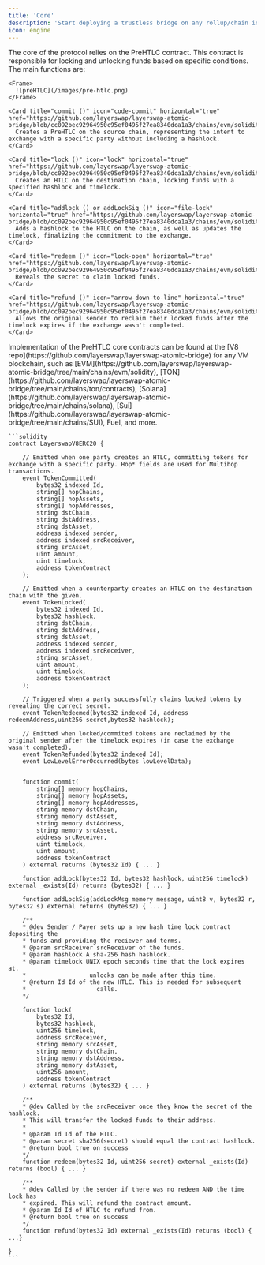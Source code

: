 ```yaml
---
title: 'Core'
description: 'Start deploying a trustless bridge on any rollup/chain in under 5 minutes'
icon: engine
---
```


<Tabs>
  <Tab title="Overview">
    The core of the protocol relies on the PreHTLC contract. This contract is responsible for locking and unlocking funds based on specific conditions. The main functions are:

    <Frame>
      ![preHTLC](/images/pre-htlc.png)
    </Frame>

    <Card title="commit ()" icon="code-commit" horizontal="true" href="https://github.com/layerswap/layerswap-atomic-bridge/blob/cc092bec92964950c95ef0495f27ea8340dca1a3/chains/evm/solidity/contracts/HashedTimeLockERC20.sol#L127">
      Creates a PreHTLC on the source chain, representing the intent to exchange with a specific party without including a hashlock.
    </Card>

    <Card title="lock ()" icon="lock" horizontal="true" href="https://github.com/layerswap/layerswap-atomic-bridge/blob/cc092bec92964950c95ef0495f27ea8340dca1a3/chains/evm/solidity/contracts/HashedTimeLockERC20.sol#L237">
      Creates an HTLC on the destination chain, locking funds with a specified hashlock and timelock.
    </Card>

    <Card title="addlock () or addLockSig ()" icon="file-lock" horizontal="true" href="https://github.com/layerswap/layerswap-atomic-bridge/blob/cc092bec92964950c95ef0495f27ea8340dca1a3/chains/evm/solidity/contracts/HashedTimeLockERC20.sol#L188">
      Adds a hashlock to the HTLC on the chain, as well as updates the timelock, finalizing the commitment to the exchange.
    </Card>

    <Card title="redeem ()" icon="lock-open" horizontal="true" href="https://github.com/layerswap/layerswap-atomic-bridge/blob/cc092bec92964950c95ef0495f27ea8340dca1a3/chains/evm/solidity/contracts/HashedTimeLockERC20.sol#L299">
      Reveals the secret to claim locked funds.
    </Card>

    <Card title="refund ()" icon="arrow-down-to-line" horizontal="true" href="https://github.com/layerswap/layerswap-atomic-bridge/blob/cc092bec92964950c95ef0495f27ea8340dca1a3/chains/evm/solidity/contracts/HashedTimeLockERC20.sol#L319">
      Allows the original sender to reclaim their locked funds after the timelock expires if the exchange wasn't completed.
    </Card>
  </Tab>

  <Tab title="Code">
    Implementation of the PreHTLC core contracts can be found at the [V8 repo](https://github.com/layerswap/layerswap-atomic-bridge) for any VM blockchain, such as [EVM](https://github.com/layerswap/layerswap-atomic-bridge/tree/main/chains/evm/solidity), [TON](https://github.com/layerswap/layerswap-atomic-bridge/tree/main/chains/ton/contracts), [Solana](https://github.com/layerswap/layerswap-atomic-bridge/tree/main/chains/solana), [Sui](https://github.com/layerswap/layerswap-atomic-bridge/tree/main/chains/SUI), Fuel, and more.

    ```solidity
    contract LayerswapV8ERC20 {

        // Emitted when one party creates an HTLC, committing tokens for exchange with a specific party. Hop* fields are used for Multihop transactions.
        event TokenCommitted(
            bytes32 indexed Id,
            string[] hopChains,
            string[] hopAssets,
            string[] hopAddresses,
            string dstChain,
            string dstAddress,
            string dstAsset,
            address indexed sender,
            address indexed srcReceiver,
            string srcAsset,
            uint amount,
            uint timelock,
            address tokenContract
        );

        // Emitted when a counterparty creates an HTLC on the destination chain with the given.
        event TokenLocked(
            bytes32 indexed Id,
            bytes32 hashlock,
            string dstChain,
            string dstAddress,
            string dstAsset,
            address indexed sender,
            address indexed srcReceiver,
            string srcAsset,
            uint amount,
            uint timelock,
            address tokenContract
        );

        // Triggered when a party successfully claims locked tokens by revealing the correct secret.
        event TokenRedeemed(bytes32 indexed Id, address redeemAddress,uint256 secret,bytes32 hashlock);

        // Emitted when locked/commited tokens are reclaimed by the original sender after the timelock expires (in case the exchange wasn't completed).
        event TokenRefunded(bytes32 indexed Id);
        event LowLevelErrorOccurred(bytes lowLevelData);


        function commit(
            string[] memory hopChains,
            string[] memory hopAssets,
            string[] memory hopAddresses,
            string memory dstChain,
            string memory dstAsset,
            string memory dstAddress,
            string memory srcAsset,
            address srcReceiver,
            uint timelock,
            uint amount,
            address tokenContract
        ) external returns (bytes32 Id) { ... }

        function addLock(bytes32 Id, bytes32 hashlock, uint256 timelock) external _exists(Id) returns (bytes32) { ... }

        function addLockSig(addLockMsg memory message, uint8 v, bytes32 r, bytes32 s) external returns (bytes32) { ... }

        /**
        * @dev Sender / Payer sets up a new hash time lock contract depositing the
        * funds and providing the reciever and terms.
        * @param srcReceiver srcReceiver of the funds.
        * @param hashlock A sha-256 hash hashlock.
        * @param timelock UNIX epoch seconds time that the lock expires at.
        *                  unlocks can be made after this time.
        * @return Id Id of the new HTLC. This is needed for subsequent
        *                    calls.
        */

        function lock(
            bytes32 Id,
            bytes32 hashlock,
            uint256 timelock,
            address srcReceiver,
            string memory srcAsset,
            string memory dstChain,
            string memory dstAddress,
            string memory dstAsset,
            uint256 amount,
            address tokenContract
        ) external returns (bytes32) { ... }

        /**
        * @dev Called by the srcReceiver once they know the secret of the hashlock.
        * This will transfer the locked funds to their address.
        *
        * @param Id Id of the HTLC.
        * @param secret sha256(secret) should equal the contract hashlock.
        * @return bool true on success
        */
        function redeem(bytes32 Id, uint256 secret) external _exists(Id) returns (bool) { ... }

        /**
        * @dev Called by the sender if there was no redeem AND the time lock has
        * expired. This will refund the contract amount.
        * @param Id Id of HTLC to refund from.
        * @return bool true on success
        */
        function refund(bytes32 Id) external _exists(Id) returns (bool) { ...}

    }
    ```
  </Tab>
</Tabs>